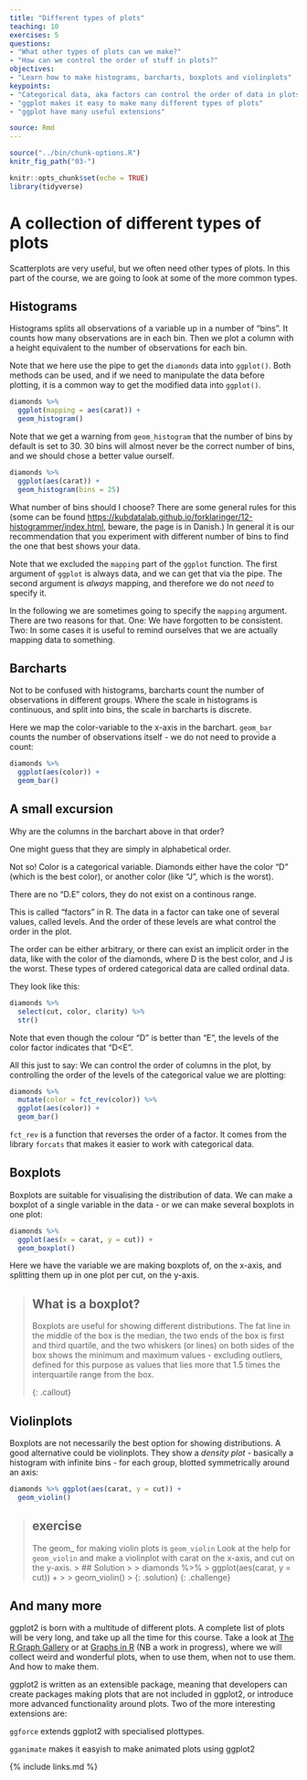 ```yaml
---
title: "Different types of plots"
teaching: 10
exercises: 5
questions:
- "What other types of plots can we make?"
- "How can we control the order of stuff in plots?"
objectives:
- "Learn how to make histograms, barcharts, boxplots and violinplots"
keypoints:
- "Categorical data, aka factors can control the order of data in plots"
- "ggplot makes it easy to make many different types of plots"
- "ggplot have many useful extensions"

source: Rmd
---
```


```r
source("../bin/chunk-options.R")
knitr_fig_path("03-")
```

```r
knitr::opts_chunk$set(echo = TRUE)
library(tidyverse)
```


# A collection of different types of plots

Scatterplots are very useful, but we often need other types of plots. In this 
part of the course, we are going to look at some of the more common types.


## Histograms

Histograms splits all observations of a variable up in a number of
"bins". It counts how many observations are in each bin. Then we plot a column
with a height equivalent to the number of observations for each bin.

Note that we here use the pipe to get the `diamonds` data into `ggplot()`. 
Both methods can be used, and if we need to manipulate the data before plotting,
it is a common way to get the modified data into `ggplot()`.

```r
diamonds %>% 
  ggplot(mapping = aes(carat)) +
  geom_histogram()
```

Note that we get a warning from `geom_histogram` that the number of 
bins by default is set to 30. 30 bins will almost never be the correct
number of bins, and we should chose a better value ourself.

```r
diamonds %>% 
  ggplot(aes(carat)) +
  geom_histogram(bins = 25)
```

What number of bins should I choose? There are some general rules for this (some 
can be found [https://kubdatalab.github.io/forklaringer/12-histogrammer/index.html](here), 
beware, the page is in Danish.) In general it is our recommendation that you 
experiment with different number of bins to find the one that best shows your data.

Note that we excluded the `mapping` part of the `ggplot` function. The first
argument of `ggplot` is always data, and we can get that via the pipe. The 
second argument is *always* mapping, and therefore we do not *need* to specify it.

In the following we are sometimes going to specify the `mapping` argument. There
are two reasons for that. One: We have forgotten to be consistent. Two: In some
cases it is useful to remind ourselves that we are actually mapping data to something.


## Barcharts

Not to be confused with histograms, barcharts count the number of 
observations in different groups. Where the scale in histograms is 
continuous, and split into bins, the scale in barcharts is discrete. 

Here we map the color-variable to the x-axis in the barchart. `geom_bar` counts 
the number of observations itself - we do not need to
provide a count:

```r
diamonds %>% 
  ggplot(aes(color)) +
  geom_bar()
```

## A small excursion

Why are the columns in the barchart above in that order? 

One might guess that they are simply in alphabetical order. 

Not so! Color is a categorical variable. Diamonds either have the color 
"D" (which is the best color), or another color (like "J", which is the worst).

There are no "D.E" colors, they do not exist on a continous range.

This is called "factors" in R.
The data in a factor can take one of several values, called levels. And the
order of these levels are what control the order in the plot.

The order can be either arbitrary, or there can exist an implicit order in the 
data, like with the color of the diamonds, where D is the best color, and J is 
the worst. These types of ordered categorical data are called ordinal data.

They look like this:
```r
diamonds %>% 
  select(cut, color, clarity) %>% 
  str()
```
Note that even though the colour "D" is better than "E", the levels 
of the color factor indicates that "D<E". 

All this just to say: We can control the order of columns in the plot, by
controlling the order of the levels of the categorical value we are plotting:

```r
diamonds %>% 
  mutate(color = fct_rev(color)) %>%  
  ggplot(aes(color)) +
  geom_bar()
```

`fct_rev` is a function that reverses the order of a factor. It comes from the
library `forcats` that makes it easier to work with categorical data.



## Boxplots

Boxplots are suitable for visualising the distribution of data. 
We can make a boxplot of a single variable in the data - or we 
can make several boxplots in one plot:

```r
diamonds %>% 
  ggplot(aes(x = carat, y = cut)) +
  geom_boxplot()
```

Here we have the variable we are making boxplots of, on the x-axis,
and splitting them up in one plot per cut, on the y-axis.


> ## What is a boxplot?
>
> Boxplots are useful for showing different distributions. The fat line in
> the middle of the box is the median, the two ends of the box is first and 
> third quartile, and the two whiskers (or lines) on both sides of the 
> box shows the minimum and maximum values - excluding outliers, defined for
> this purpose as values that lies more that 1.5 times the interquartile 
> range from the box.
>
{: .callout}

## Violinplots

Boxplots are not necessarily the best option for showing distributions.
A good alternative could be violinplots. They show a *density plot* - basically 
a histogram with infinite bins - for each group, blotted symmetrically around an axis:

```r
diamonds %>% ggplot(aes(carat, y = cut)) +
  geom_violin()
```


> ## exercise
> The geom_ for making violin plots is `geom_violin`
> Look at the help for `geom_violin` and make a violinplot
> with carat on the x-axis, and cut on the y-axis.
> > ## Solution
> >
> > diamonds %>% 
> >   ggplot(aes(carat, y = cut)) +
> >
> >   geom_violin()
> >
> {: .solution}
{: .challenge}



## And many more

ggplot2 is born with a multitude of different plots. A complete list of plots 
will be very long, and take up all the time for this course.
Take a look at [The R Graph Gallery](https://r-graph-gallery.com/)
or at [Graphs in R](https://kubdatalab.github.io/R-graphs/) (NB a work in 
progress), where we will collect weird and wonderful plots, when to use them, 
when not to use them. And how to make them.

ggplot2 is written as an extensible package, meaning that developers can create 
packages making plots that are not included in ggplot2, or introduce more 
advanced functionality around plots. Two of the more interesting extensions are:

`ggforce` extends ggplot2 with specialised plottypes.

`gganimate` makes it easyish to make animated plots using ggplot2


{% include links.md %}